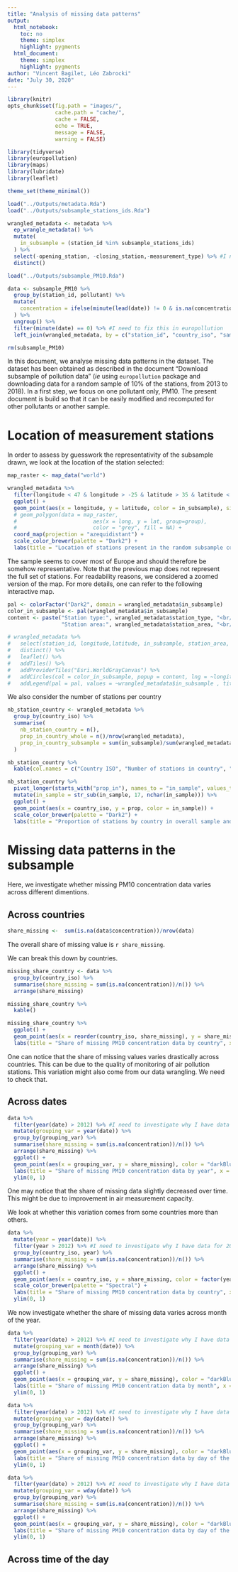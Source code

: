 ```yaml
---
title: "Analysis of missing data patterns"
output: 
  html_notebook: 
    toc: no
    theme: simplex
    highlight: pygments
  html_document:
    theme: simplex
    highlight: pygments
author: "Vincent Bagilet, Léo Zabrocki"
date: "July 30, 2020"
---
```


```r
library(knitr)
opts_chunk$set(fig.path = "images/",
               cache.path = "cache/",
               cache = FALSE,
               echo = TRUE,
               message = FALSE,
               warning = FALSE)  
```  

```r
library(tidyverse)
library(europollution)
library(maps)
library(lubridate)
library(leaflet)

theme_set(theme_minimal())

load("../Outputs/metadata.Rda")
load("../Outputs/subsample_stations_ids.Rda")

wrangled_metadata <- metadata %>% 
  ep_wrangle_metadata() %>% 
  mutate(
    in_subsample = (station_id %in% subsample_stations_ids)
  ) %>% 
  select(-opening_station, -closing_station,-measurement_type) %>% #I need to withdraw that and fix it in europollution
  distinct() 

load("../Outputs/subsample_PM10.Rda")

data <- subsample_PM10 %>% 
  group_by(station_id, pollutant) %>% 
  mutate(
    concentration = ifelse(minute(lead(date)) != 0 & is.na(concentration), lead(concentration), concentration)
  ) %>% 
  ungroup() %>% 
  filter(minute(date) == 0) %>% #I need to fix this in europollution 
  left_join(wrangled_metadata, by = c("station_id", "country_iso", "sampling_point"))

rm(subsample_PM10)
```

In this document, we analyse missing data patterns in the dataset. The dataset has been obtained as described in the document "Download subsample of pollution data" (*ie* using `europollution` package and downloading data for a random sample of 10% of the stations, from 2013 to 2018). In a first step, we focus on one pollutant only, PM10. The present document is build so that it can be easily modified and recomputed for other pollutants or another sample.

# Location of measurement stations

In order to assess by guesswork the representativity of the subsample drawn, we look at the location of the station selected:

```r

map_raster <- map_data("world")

wrangled_metadata %>% 
  filter(longitude < 47 & longitude > -25 & latitude > 35 & latitude < 71) %>% 
  ggplot() +
  geom_point(aes(x = longitude, y = latitude, color = in_subsample), size = .05) +
  # geom_polygon(data = map_raster, 
  #                        aes(x = long, y = lat, group=group), 
  #                        color = "grey", fill = NA) +
  coord_map(projection = "azequidistant") +
  scale_color_brewer(palette = "Dark2") +
  labs(title = "Location of stations present in the random subsample considered", x = "", y = "", color = "Station in sample") 
```

The sample seems to cover most of Europe and should therefore be somehow representative. Note that the previous map does not represent the full set of stations. For readability reasons, we considered a zoomed version of the map. For more details, one can refer to the following interactive map. 

```r
pal <- colorFactor("Dark2", domain = wrangled_metadata$in_subsample) 
color_in_subsample <- pal(wrangled_metadata$in_subsample)
content <- paste("Station type:", wrangled_metadata$station_type, "<br/>",
                 "Station area:", wrangled_metadata$station_area, "<br/>")

# wrangled_metadata %>% 
#   select(station_id, longitude,latitude, in_subsample, station_area, station_type) %>% 
#   distinct() %>% 
#   leaflet() %>%
#   addTiles() %>%    
#   addProviderTiles("Esri.WorldGrayCanvas") %>%
#   addCircles(col = color_in_subsample, popup = content, lng = ~longitude, lat = ~latitude) %>%
#   addLegend(pal = pal, values = ~wrangled_metadata$in_subsample , title = "Station in sample")
```

We also consider the number of stations per country

```r
nb_station_country <- wrangled_metadata %>% 
  group_by(country_iso) %>% 
  summarise(
    nb_station_country = n(),
    prop_in_country_whole = n()/nrow(wrangled_metadata),
    prop_in_country_subsample = sum(in_subsample)/sum(wrangled_metadata$in_subsample)
  )

nb_station_country %>% 
  kable(col.names = c("Country ISO", "Number of stations in country", "Proportion of stations located in this country", "Proportion of stations in the subsample located in this country"))

nb_station_country %>% 
  pivot_longer(starts_with("prop_in"), names_to = "in_sample", values_to = "prop") %>% 
  mutate(in_sample = str_sub(in_sample, 17, nchar(in_sample))) %>% 
  ggplot() + 
  geom_point(aes(x = country_iso, y = prop, color = in_sample)) +
  scale_color_brewer(palette = "Dark2") +
  labs(title = "Proportion of stations by country in overall sample and subsample", x = "Country", y = "Proportion of stations", color = "Proportion in") 
```


# Missing data patterns in the subsample

Here, we investigate whether missing PM10 concentration data varies across different dimentions.

## Across countries

```r
share_missing <-  sum(is.na(data$concentration))/nrow(data)
```

The overall share of missing value is `r share_missing`.

We can break this down by countries.

```r
missing_share_country <- data %>% 
  group_by(country_iso) %>% 
  summarise(share_missing = sum(is.na(concentration))/n()) %>% 
  arrange(share_missing)

missing_share_country %>% 
  kable()

missing_share_country %>% 
  ggplot() + 
  geom_point(aes(x = reorder(country_iso, share_missing), y = share_missing), color = "darkBlue") + 
  labs(title = "Share of missing PM10 concentration data by country", x = "Country", y = "Share of missing PM10 concentration data") 
```

One can notice that the share of missing values varies drastically across countries. This can be due to the quality of monitoring of air pollution stations. This variation might also come from our data wrangling. We need to check that.

## Across dates

```r
data %>% 
  filter(year(date) > 2012) %>% #I need to investigate why I have data for 2012
  mutate(grouping_var = year(date)) %>% 
  group_by(grouping_var) %>% 
  summarise(share_missing = sum(is.na(concentration))/n()) %>% 
  arrange(share_missing) %>% 
  ggplot() + 
  geom_point(aes(x = grouping_var, y = share_missing), color = "darkBlue") + 
  labs(title = "Share of missing PM10 concentration data by year", x = "Year", y = "Share of missing PM10 concentration data") +
  ylim(0, 1)
```

One may notice that the share of missing data slightly decreased over time. This might be due to improvement in air measurement capacity.

We look at whether this variation comes from some countries more than others.

```r
data %>% 
  mutate(year = year(date)) %>% 
  filter(year > 2012) %>% #I need to investigate why I have data for 2012
  group_by(country_iso, year) %>% 
  summarise(share_missing = sum(is.na(concentration))/n()) %>% 
  arrange(share_missing) %>% 
  ggplot() + 
  geom_point(aes(x = country_iso, y = share_missing, color = factor(year))) + 
  scale_color_brewer(palette = "Spectral") +
  labs(title = "Share of missing PM10 concentration data by country", x = "Country", y =  "Share of missing PM10 concentration data") +
  ylim(0, 1)
```

We now investigate whether the share of missing data varies across month of the year.

```r
data %>% 
  filter(year(date) > 2012) %>% #I need to investigate why I have data for 2012
  mutate(grouping_var = month(date)) %>% 
  group_by(grouping_var) %>% 
  summarise(share_missing = sum(is.na(concentration))/n()) %>% 
  arrange(share_missing) %>% 
  ggplot() + 
  geom_point(aes(x = grouping_var, y = share_missing), color = "darkBlue") + 
  labs(title = "Share of missing PM10 concentration data by month", x = "Month", y = "Share of missing PM10 concentration data") +
  ylim(0, 1)
```

```r
data %>% 
  filter(year(date) > 2012) %>% #I need to investigate why I have data for 2012
  mutate(grouping_var = day(date)) %>% 
  group_by(grouping_var) %>% 
  summarise(share_missing = sum(is.na(concentration))/n()) %>% 
  arrange(share_missing) %>% 
  ggplot() + 
  geom_point(aes(x = grouping_var, y = share_missing), color = "darkBlue") + 
  labs(title = "Share of missing PM10 concentration data by day of the month", x= "Day of the month", y = "Share of missing PM10 concentration data") +
  ylim(0, 1)
```


```r
data %>% 
  filter(year(date) > 2012) %>% #I need to investigate why I have data for 2012
  mutate(grouping_var = wday(date)) %>% 
  group_by(grouping_var) %>% 
  summarise(share_missing = sum(is.na(concentration))/n()) %>% 
  arrange(share_missing) %>% 
  ggplot() + 
  geom_point(aes(x = grouping_var, y = share_missing), color = "darkBlue") + 
  labs(title = "Share of missing PM10 concentration data by day of the month", x = "Day of the week", y = "Share of missing PM10 concentration data") +
  ylim(0, 1)
```


## Across time of the day







